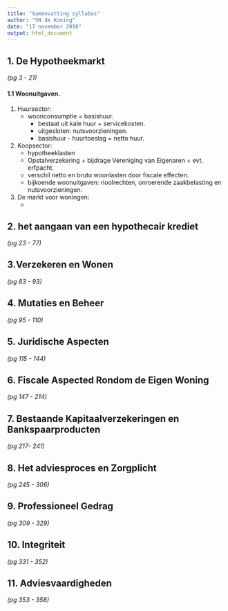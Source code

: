 ```yaml
---
title: "Samenvatting syllabus"
author: "SN de Koning"
date: "17 november 2016"
output: html_document
---
```


## 1. De Hypotheekmarkt
*(pg 3 - 21)*

#### 1.1 Woonuitgaven.

1. Huursector:
    + woonconsumptie = basishuur.
        + bestaat uit kale huur + servicekosten. 
        + uitgesloten: nutsvoorzieningen.
        + basishuur - huurtoeslag = netto huur.
2. Koopsector:
    + hypotheeklasten
    + Opstalverzekering + bijdrage Vereniging van Eigenaren + evt. erfpacht.
    + verschil netto en bruto woonlasten door fiscale effecten.
    + bijkoende woonuitgaven: rioolrechten, onroerende zaakbelasting en nutsvoorzieningen.
3. De markt voor woningen:
    + 

## 2. het aangaan van een hypothecair krediet
*(pg 23 - 77)*

## 3.Verzekeren en Wonen
*(pg 83 - 93)*

## 4. Mutaties en Beheer
*(pg 95 - 110)*

## 5. Juridische Aspecten
*(pg 115 - 144)*

## 6. Fiscale Aspected Rondom de Eigen Woning
*(pg 147 - 214)*

## 7. Bestaande Kapitaalverzekeringen en Bankspaarproducten
*(pg 217- 241)*

## 8. Het adviesproces en Zorgplicht
*(pg 245 - 306)*

## 9. Professioneel Gedrag
*(pg 309 - 329)*

## 10. Integriteit
*(pg 331 - 352)*

## 11. Adviesvaardigheden
*(pg 353 - 358)*

